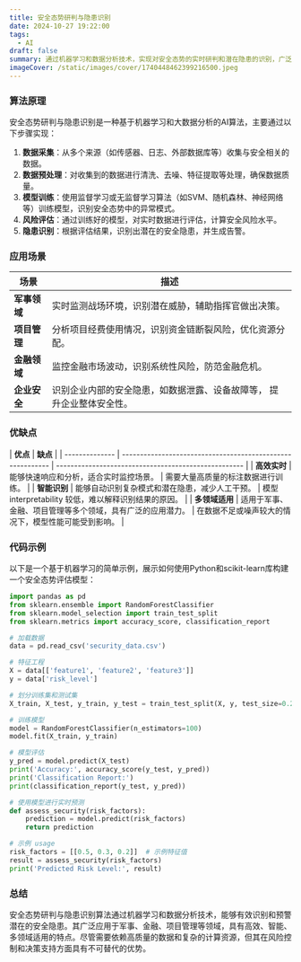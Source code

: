 ```yaml
---
title: 安全态势研判与隐患识别
date: 2024-10-27 19:22:00
tags:
  - AI
draft: false
summary: 通过机器学习和数据分析技术，实现对安全态势的实时研判和潜在隐患的识别，广泛应用于军事、金融、项目管理等领域。
imageCover: /static/images/cover/1740448462399216500.jpeg
---
```


### 算法原理

安全态势研判与隐患识别是一种基于机器学习和大数据分析的AI算法，主要通过以下步骤实现：

1. **数据采集**：从多个来源（如传感器、日志、外部数据库等）收集与安全相关的数据。
2. **数据预处理**：对收集到的数据进行清洗、去噪、特征提取等处理，确保数据质量。
3. **模型训练**：使用监督学习或无监督学习算法（如SVM、随机森林、神经网络等）训练模型，识别安全态势中的异常模式。
4. **风险评估**：通过训练好的模型，对实时数据进行评估，计算安全风险水平。
5. **隐患识别**：根据评估结果，识别出潜在的安全隐患，并生成告警。

### 应用场景

| **场景**     | **描述**                                                              |
| ------------ | --------------------------------------------------------------------- |
| **军事领域** | 实时监测战场环境，识别潜在威胁，辅助指挥官做出决策。                  |
| **项目管理** | 分析项目经费使用情况，识别资金链断裂风险，优化资源分配。              |
| **金融领域** | 监控金融市场波动，识别系统性风险，防范金融危机。                      |
| **企业安全** | 识别企业内部的安全隐患，如数据泄露、设备故障等， 提升企业整体安全性。 |

### 优缺点

| **优点**       | **缺点**                                                   |
| -------------- | ---------------------------------------------------------- | ---------------------------------------------------- |
| **高效实时**   | 能够快速响应和分析，适合实时监控场景。                     | 需要大量高质量的标注数据进行训练。                   |
| **智能识别**   | 能够自动识别复杂模式和潜在隐患，减少人工干预。             | 模型 interpretability 较低，难以解释识别结果的原因。 |
| **多领域适用** | 适用于军事、金融、项目管理等多个领域，具有广泛的应用潜力。 | 在数据不足或噪声较大的情况下，模型性能可能受到影响。 |

### 代码示例

以下是一个基于机器学习的简单示例，展示如何使用Python和scikit-learn库构建一个安全态势评估模型：

```python
import pandas as pd
from sklearn.ensemble import RandomForestClassifier
from sklearn.model_selection import train_test_split
from sklearn.metrics import accuracy_score, classification_report

# 加载数据
data = pd.read_csv('security_data.csv')

# 特征工程
X = data[['feature1', 'feature2', 'feature3']]
y = data['risk_level']

# 划分训练集和测试集
X_train, X_test, y_train, y_test = train_test_split(X, y, test_size=0.2, random_state=42)

# 训练模型
model = RandomForestClassifier(n_estimators=100)
model.fit(X_train, y_train)

# 模型评估
y_pred = model.predict(X_test)
print('Accuracy:', accuracy_score(y_test, y_pred))
print('Classification Report:')
print(classification_report(y_test, y_pred))

# 使用模型进行实时预测
def assess_security(risk_factors):
    prediction = model.predict(risk_factors)
    return prediction

# 示例 usage
risk_factors = [[0.5, 0.3, 0.2]]  # 示例特征值
result = assess_security(risk_factors)
print('Predicted Risk Level:', result)
```

### 总结

安全态势研判与隐患识别算法通过机器学习和数据分析技术，能够有效识别和预警潜在的安全隐患。其广泛应用于军事、金融、项目管理等领域，具有高效、智能、多领域适用的特点。尽管需要依赖高质量的数据和复杂的计算资源，但其在风险控制和决策支持方面具有不可替代的优势。
